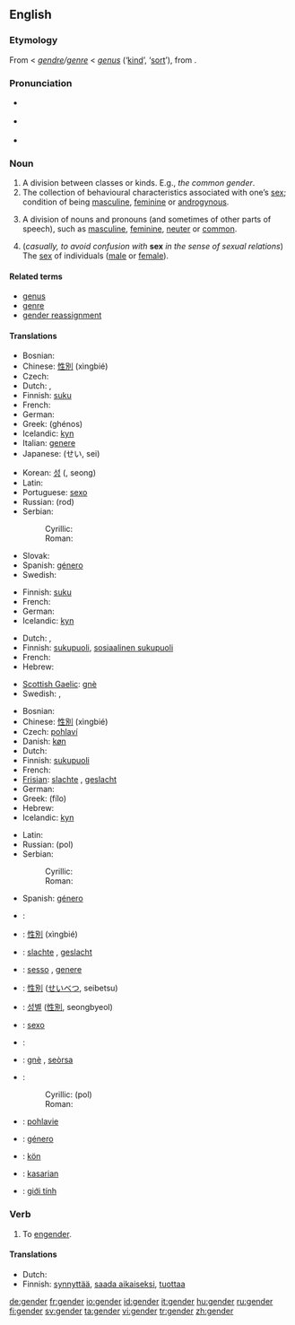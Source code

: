{{wikipedia}}
==English==

===Etymology===
From {{ME.}} < {{MF.}} ''[[gendre]]/[[genre]]'' < {{L.}} ''[[genus]]'' (‘[[kind]]’, ‘[[sort]]’), from {{proto|Indo-European|gen-|"to produce"|gon-|"to beget"|gn-|"to be born"}}.

===Pronunciation===
* {{italbrac|RP}} {{IPA|/ʤɛndə/}}
* {{italbrac|US}} {{IPA|/ʤɛndɚ/}}
* {{rhymes|ɛndə(r)}}

===Noun===
{{en-noun}}

# A division between classes or kinds. E.g., ''the common gender''. {{rfex|but other senses wouldn’t be bad too}}
# The collection of behavioural characteristics associated with one’s [[sex]]; condition of being [[masculine]], [[feminine]] or [[androgynous]].
# {{grammar}} A division of nouns and pronouns (and sometimes of other parts of speech), such as [[masculine]], [[feminine]], [[neuter]] or [[common]].
# (''casually, to avoid confusion with'' '''sex''' ''in the sense of sexual relations'') The [[sex]] of individuals ([[male]] or [[female]]).

====Related terms====
*[[genus]]
*[[genre]]
*[[gender reassignment]]

====Translations====
{{trans-top|grammar: division of nouns and pronouns}}
*Bosnian: {{t-|bs|rod|m}}
*Chinese: [[性別]] (xìngbié)
*Czech: {{t+|cs|rod|m}}
*Dutch: {{t+|nl|geslacht|n}}, {{t+|nl|genus|n}}
*Finnish: [[suku]]
*French: {{t+|fr|genre|m}}
*German: {{t+|de|Geschlecht|n}}
*Greek: {{t+|el|γένος|n|s}} (ghénos)
*Icelandic: [[kyn]] {{n}}
*Italian: [[genere]]
*Japanese: {{t+|ja|性}} (せい, sei)
{{trans-mid}}
*Korean: [[성]] ({{t+|ko|性}}, seong)
*Latin: {{t+|la|genus|n}}
*Portuguese: [[sexo]] {{m}}
*Russian: {{t+|ru|род|m}} (rod)
*Serbian:
*:Cyrillic: {{t-|sr|род|m}}
*:Roman: {{t-|sr|rod|m}}
*Slovak: {{t-|sk|rod|m}}
*Spanish: [[género]] {{m}}
*Swedish: {{t+|sv|genus|n}}
{{trans-bottom}}

{{trans-top|division between classes or kinds}}
*Finnish: [[suku]]
*French: {{t+|fr|genre|m}}
*German: {{t+|de|Geschlecht|n}}
*Icelandic: [[kyn]] {{n}}
{{trans-mid}}
{{trans-bottom}}

{{trans-top|behavioural characteristics}}
*Dutch: {{t|nl|sekse|f}}, {{t+|nl|geslacht|n}}
*Finnish: [[sukupuoli]], [[sosiaalinen sukupuoli]]
*French: {{t+|fr|genre|m}}
*Hebrew: {{t|he|מגדר}}
{{trans-mid}}
*[[Scottish Gaelic]]: [[gnè]] {{f}}
*Swedish: {{t+|sv|genus}}, {{t|sv|könsroll}}
{{trans-bottom}}

{{trans-top|the sex of persons or animals}}
*Bosnian: {{t-|bs|pol|m}}
*Chinese: [[性別]] (xìngbié)
*Czech: [[pohlaví]] {{n}}
*Danish: [[køn]] {{n}}
*Dutch: {{t+|nl|geslacht|n}}
*Finnish: [[sukupuoli]]
*French: {{t+|fr|sexe|m}}
*[[Frisian]]: [[slachte]] {{n}}, [[geslacht#Frisian|geslacht]] {{n}}
*German: {{t+|de|Geschlecht|n}}
*Greek: {{t+|el|φύλο|n|s}} (fílo)
*Hebrew: {{t|he|מגדר}}
*Icelandic: [[kyn]] {{n}}
{{trans-mid}}
*Latin: {{t+|la|genus|n}}
*Russian: {{t+|ru|пол|m}} (pol)
*Serbian:
*:Cyrillic: {{t-|sr|пол|m}}
*:Roman: {{t-|sr|pol|m}}
*Spanish: [[género]] {{m}}
{{trans-bottom}}

{{checktrans}}
{{trans-top|Translations to be checked}}
*{{ttbc|Bosnian}}: {{t-|bs|pol|m}}
*{{ttbc|Chinese}}: [[性別]] (xìngbié)
*{{ttbc|Frisian}}: [[slachte]] {{n}}, [[geslacht#Frisian|geslacht]] {{n}}
*{{ttbc|Italian}}: [[sesso]] {{m}}, [[genere]] {{m}}
*{{ttbc|Japanese}}: [[性別]] ([[せいべつ]], seibetsu)
*{{ttbc|Korean}}: [[성별]] ([[性別]], seongbyeol)
{{trans-mid}}
*{{ttbc|Portuguese}}: [[sexo]] {{m}}
*{{ttbc|Romanian}}: {{t+|ro|sex|n}}
*{{ttbc|Scottish Gaelic}}: [[gnè]] {{f}}, [[seòrsa]] {{m}}
*{{ttbc|Serbian}}:
*:Cyrillic: {{t-|sr|пол|m}} (pol)
*:Roman: {{t-|sr|pol|m}}
*{{ttbc|Slovak}}: [[pohlavie]] {{n}}
*{{ttbc|Spanish}}: [[género]] {{m}}
*{{ttbc|Swedish}}: [[kön]] {{n}}
*{{ttbc|Tagalog}}: [[kasarian]] {{n}}
*{{ttbc|Vietnamese}}: [[giới tính]]
{{trans-bottom}}

=== Verb ===
{{en-verb}}

# To [[engender]].

==== Translations ====
{{trans-top|engender}}
*Dutch: {{t-|nl|voortbrengen}}
*Finnish: [[synnyttää]], [[saada aikaiseksi]], [[tuottaa]]
{{trans-mid}}
{{trans-bottom}}

[[de:gender]]
[[fr:gender]]
[[io:gender]]
[[id:gender]]
[[it:gender]]
[[hu:gender]]
[[ru:gender]]
[[fi:gender]]
[[sv:gender]]
[[ta:gender]]
[[vi:gender]]
[[tr:gender]]
[[zh:gender]]